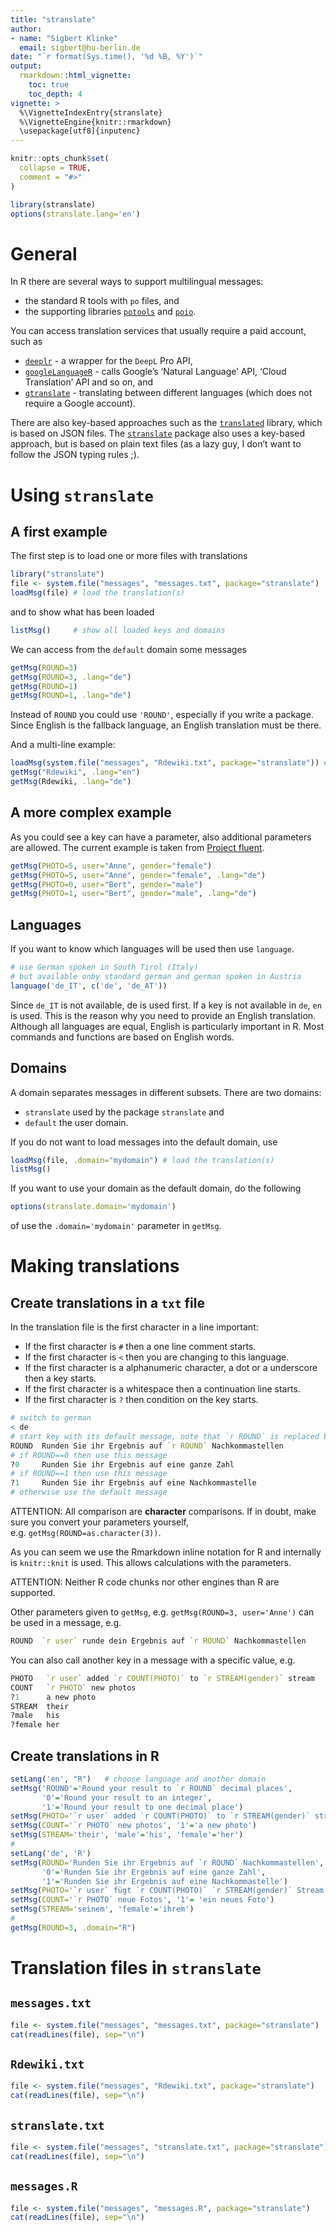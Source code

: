 ```yaml
---
title: "stranslate"
author: 
- name: "Sigbert Klinke" 
  email: sigbert@hu-berlin.de
date: "`r format(Sys.time(), '%d %B, %Y')`"
output: 
  rmarkdown::html_vignette:
    toc: true
    toc_depth: 4
vignette: > 
  %\VignetteIndexEntry{stranslate} 
  %\VignetteEngine{knitr::rmarkdown} 
  \usepackage[utf8]{inputenc} 
---
```


```r
knitr::opts_chunk$set(
  collapse = TRUE,
  comment = "#>"
)
```

```r
library(stranslate)
options(stranslate.lang='en')
```

# General

In R there are several ways to support multilingual messages:

* the standard R tools with `po` files, and
* the supporting libraries [`potools`](https://CRAN.R-project.org/package=potools) and [`poio`](https://CRAN.R-project.org/package=poio).

You can access translation services that usually require a paid account, such as

* [`deeplr`](https://CRAN.R-project.org/package=deeplr) - a wrapper for the ` DeepL` Pro API,
* [`googleLanguageR`](https://CRAN.R-project.org/package=googleLanguageR) - calls Google's 'Natural Language' API, 'Cloud Translation' API and so on, and
* [`gtranslate`](https://CRAN.R-project.org/package=gtranslate) - translating between different languages (which does not require a Google account).

There are also key-based approaches such as the [`translated`](https://CRAN.R-project.org/package=translated) library, which is based on JSON files. The [`stranslate`](https://CRAN.R-project.org/package=gtranslate) package also uses a key-based approach, but is based on plain text files (as a lazy guy, I don't want to follow the JSON typing rules ;).

# Using `stranslate`

## A first example

The first step is to load one or more files with translations

```r
library("stranslate")
file <- system.file("messages", "messages.txt", package="stranslate")
loadMsg(file) # load the translation(s)
```

and to show what has been loaded

```r
listMsg()     # show all loaded keys and domains
```

We can access from the `default` domain some messages

```r
getMsg(ROUND=3)
getMsg(ROUND=3, .lang="de")
getMsg(ROUND=1)
getMsg(ROUND=1, .lang="de")
```

Instead of `ROUND` you could use `'ROUND'`, especially if you write a package. Since English is the fallback language, an English translation must be there.

And a multi-line example:

```r
loadMsg(system.file("messages", "Rdewiki.txt", package="stranslate")) # load the translation(s)
getMsg("Rdewiki", .lang="en")
getMsg(Rdewiki, .lang="de")
```

## A more complex example

As you could see a key can have a parameter, also additional parameters are allowed. The current example is taken from [Project fluent](https://projectfluent.org/).

```r
getMsg(PHOTO=5, user="Anne", gender="female")
getMsg(PHOTO=5, user="Anne", gender="female", .lang="de")
getMsg(PHOTO=0, user="Bert", gender="male")
getMsg(PHOTO=1, user="Bert", gender="male", .lang="de")
```


## Languages

If you want to know which languages will be used then use `language`.

```r
# use German spoken in South Tirol (Italy)
# but available onby standard german and german spoken in Austria
language('de_IT', c('de', 'de_AT'))
```

Since `de_IT` is not available, de is used first. If a key is not available in `de`, `en` is used. This is the reason why you need to provide an English translation. Although all languages are equal, English is particularly important in R. Most commands and functions are based on English words.

## Domains

A domain separates messages in different subsets. There are two domains:

* `stranslate` used by the package `stranslate` and
* `default` the user domain.

If you do not want to load messages into the default domain, use

```r
loadMsg(file, .domain="mydomain") # load the translation(s)
listMsg()
```

If you want to use your domain as the default domain, do the following

```r
options(stranslate.domain='mydomain')
```

of use the `.domain='mydomain'` parameter in `getMsg`.

# Making translations

## Create translations in a `txt` file

In the translation file is the first character in a line important:

* If the first character is `#` then a one line comment starts.
* If the first character is `<` then you are changing to this language.
* If the first character is a alphanumeric character, a dot or a underscore then a key starts.
* If the first character is a whitespace then a continuation line starts.
* If the first character is `?` then condition on the key starts.

```r
# switch to german
< de
# start key with its default message, note that `r ROUND` is replaced by its value
ROUND  Runden Sie ihr Ergebnis auf `r ROUND` Nachkommastellen
# if ROUND==0 then use this message
?0     Runden Sie ihr Ergebnis auf eine ganze Zahl
# if ROUND==1 then use this message
?1     Runden Sie ihr Ergebnis auf eine Nachkommastelle
# otherwise use the default message
```

ATTENTION: All comparison are __character__ comparisons. If in doubt, make sure you convert your parameters yourself, e.g. `getMsg(ROUND=as.character(3))`. 

As you can seem we use the Rmarkdown inline notation for R and internally is `knitr::knit` is used. This allows calculations with the parameters.

ATTENTION: Neither R code chunks nor other engines than R are supported.


Other parameters given to `getMsg`, e.g. `getMsg(ROUND=3, user='Anne')` can be used in a message, e.g.

```r
ROUND  `r user` runde dein Ergebnis auf `r ROUND` Nachkommastellen
```

You can also call another key in a message with a specific value, e.g. 

```r
PHOTO   `r user` added `r COUNT(PHOTO)` to `r STREAM(gender)` stream
COUNT   `r PHOTO` new photos
?1      a new photo
STREAM  their
?male   his
?female her
```

## Create translations in R

```r
setLang('en', "R")   # choose language and another domain
setMsg('ROUND'='Round your result to `r ROUND` decimal places',
       '0'='Round your result to an integer',
       '1'='Round your result to one decimal place')
setMsg(PHOTO='`r user` added `r COUNT(PHOTO)` to `r STREAM(gender)` stream')
setMsg(COUNT='`r PHOTO` new photos', '1'='a new photo')
setMsg(STREAM='their', 'male'='his', 'female'='her')
#
setLang('de', 'R')
setMsg(ROUND='Runden Sie ihr Ergebnis auf `r ROUND` Nachkommastellen',
       '0'='Runden Sie ihr Ergebnis auf eine ganze Zahl',
       '1'='Runden Sie ihr Ergebnis auf eine Nachkommastelle')
setMsg(PHOTO='`r user` fügt `r COUNT(PHOTO)` `r STREAM(gender)` Stream zu')
setMsg(COUNT='`r PHOTO` neue Fotos', '1'= 'ein neues Foto')
setMsg(STREAM='seinem', 'female'='ihrem')
#
getMsg(ROUND=3, .domain="R")
```

# Translation files in `stranslate`

## `messages.txt`

```r
file <- system.file("messages", "messages.txt", package="stranslate")
cat(readLines(file), sep="\n")
```

## `Rdewiki.txt`

```r
file <- system.file("messages", "Rdewiki.txt", package="stranslate")
cat(readLines(file), sep="\n")
```

## `stranslate.txt`

```r
file <- system.file("messages", "stranslate.txt", package="stranslate")
cat(readLines(file), sep="\n")
```

## `messages.R`

```r
file <- system.file("messages", "messages.R", package="stranslate")
cat(readLines(file), sep="\n")
```
